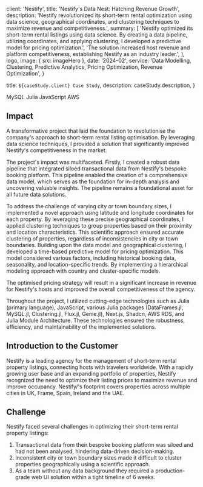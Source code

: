 
  client: 'Nestify',
  title: 'Nestify\'s Data Nest: Hatching Revenue Growth',
  description:
    'Nestify revolutionized its short-term rental optimization using data science, geographical coordinates, and clustering techniques to maximize revenue and competitiveness.',
  summary: [
    'Nestify optimized its short-term rental listings using data science. By creating a data pipeline, utilizing coordinates, and applying clustering, I developed a predictive model for pricing optimization.',
    'The solution increased host revenue and platform competitiveness, establishing Nestify as an industry leader.',
  ],
  logo,
  image: { src: imageHero },
  date: '2024-02',
  service: 'Data Modelling, Clustering, Predictive Analytics, Pricing Optimization, Revenue Optimization',
}

  title: `${caseStudy.client} Case Study`,
  description: caseStudy.description,
}

<TagList>
  <TagListItem>MySQL</TagListItem>
  <TagListItem>Julia</TagListItem>
  <TagListItem>JavaScript</TagListItem>
  <TagListItem>AWS</TagListItem>
</TagList>

## Impact

A transformative project that laid the foundation to revolutionise the company's approach to short-term rental listing optimisation. By leveraging data science techniques, I provided a solution that significantly improved Nestify's competitiveness in the market.

The project's impact was multifaceted. Firstly, I created a robust data pipeline that integrated siloed transactional data from Nestify's bespoke booking platform. This pipeline enabled the creation of a comprehensive data model, which serves as the foundation for in-depth analysis and uncovering valuable insights. The pipeline remains a foundational asset for all future data solutions.

To address the challenge of varying city or town boundary sizes, I implemented a novel approach using latitude and longitude coordinates for each property. By leveraging these precise geographical coordinates, I applied clustering techniques to group properties based on their proximity and location characteristics. This scientific approach ensured accurate clustering of properties, regardless of inconsistencies in city or town boundaries.
Building upon the data model and geographical clustering, I developed a time-based predictive model for pricing optimization. This model considered various factors, including historical booking data, seasonality, and location-specific trends. By implementing a hierarchical modeling approach with country and cluster-specific models.

The optimised pricing strategy will result in a significant increase in revenue for Nestify's hosts and improved the overall competitiveness of the agency.

Throughout the project, I utilized cutting-edge technologies such as Julia (primary language), JavaScript, various Julia packages (DataFrames.jl, MySQL.jl, Clustering.jl, Flux.jl, Genie.jl), Next.js, Shadcn, AWS RDS, and Julia Module Architecture. These technologies ensured the robustness, efficiency, and maintainability of the implemented solutions.

## Introduction to the Customer

Nestify is a leading agency for the management of short-term rental property listings, connecting hosts with travelers worldwide. With a rapidly growing user base and an expanding portfolio of properties, Nestify recognized the need to optimize their listing prices to maximize revenue and improve occupancy. Nestify/'s footprint covers properties across multiple cities in UK, Frame, Spain, Ireland and the UAE.

## Challenge

Nestify faced several challenges in optimizing their short-term rental property listings:

1. Transactional data from their bespoke booking platform was siloed and had not been analysed, hindering data-driven decision-making.
2. Inconsistent city or town boundary sizes made it difficult to cluster properties geographically using a scientific approach.
3. As a team without any data background they required a production-grade web UI solution within a tight timeline of 6 weeks.

<StatList>
  <StatListItem value="25%" label="Less traffic" />
  <StatListItem value="10x" label="Page load times" />
  <StatListItem value="15%" label="Higher infra costs" />
  <StatListItem value="$1.2M" label="Legal fees" />
</StatList>
